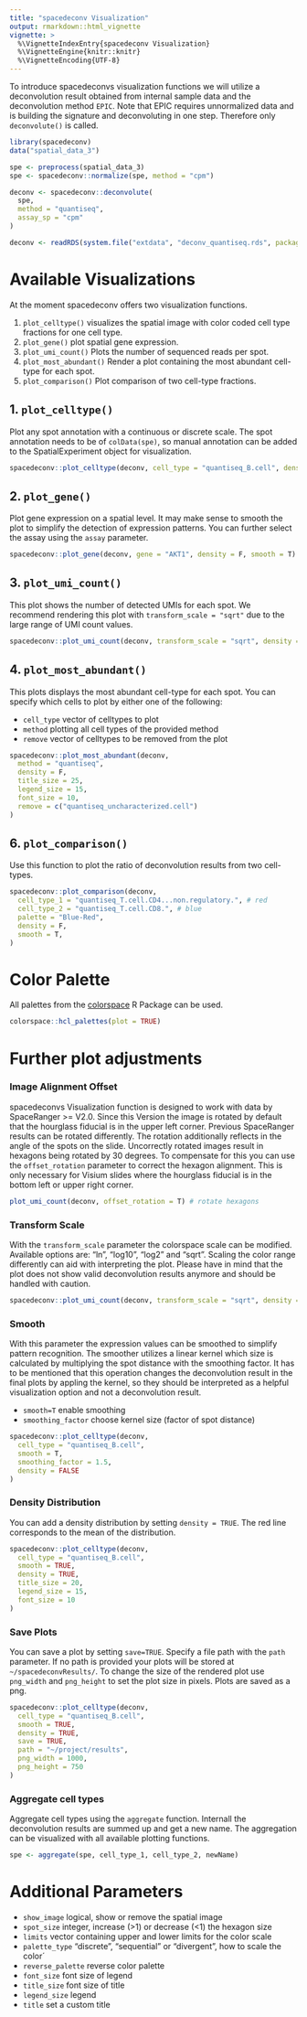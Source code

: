 ```yaml
---
title: "spacedeconv Visualization"
output: rmarkdown::html_vignette
vignette: >
  %\VignetteIndexEntry{spacedeconv Visualization}
  %\VignetteEngine{knitr::knitr}
  %\VignetteEncoding{UTF-8}
---
```


To introduce spacedeconvs visualization functions we will utilize a deconvolution result obtained from internal sample data and the deconvolution method `EPIC`. Note that EPIC requires unnormalized data and is building the signature and deconvoluting in one step. Therefore only `deconvolute()` is called. 

```r
library(spacedeconv)
data("spatial_data_3")

spe <- preprocess(spatial_data_3)
spe <- spacedeconv::normalize(spe, method = "cpm")

deconv <- spacedeconv::deconvolute(
  spe,
  method = "quantiseq",
  assay_sp = "cpm"
)
```

```r
deconv <- readRDS(system.file("extdata", "deconv_quantiseq.rds", package = "spacedeconv"))
```


# Available Visualizations

At the moment spacedeconv offers two visualization functions. 

1. `plot_celltype()` visualizes the spatial image with color coded cell type fractions for one cell type. 
2. `plot_gene()` plot spatial gene expression.
3. `plot_umi_count()` Plots the number of sequenced reads per spot.
4. `plot_most_abundant()` Render a plot containing the most abundant cell-type for each spot.
6. `plot_comparison()` Plot comparison of two cell-type fractions.

## 1. `plot_celltype()`
Plot any spot annotation with a continuous or discrete scale. The spot annotation needs to be of `colData(spe)`, so manual annotation can be added to the SpatialExperiment object for visualization. 
```r
spacedeconv::plot_celltype(deconv, cell_type = "quantiseq_B.cell", density = F, smooth = T)
```

## 2. `plot_gene()`

Plot gene expression on a spatial level. It may make sense to smooth the plot to simplify the detection of expression patterns. You can further select the assay using the `assay` parameter.

```r
spacedeconv::plot_gene(deconv, gene = "AKT1", density = F, smooth = T)
```

## 3. `plot_umi_count()`
This plot shows the number of detected UMIs for each spot. We recommend rendering this plot with `transform_scale = "sqrt"` due to the large range of UMI count values. 

```r
spacedeconv::plot_umi_count(deconv, transform_scale = "sqrt", density = F, smooth = T)
```

## 4. `plot_most_abundant()`
This plots displays the most abundant cell-type for each spot. You can specify which cells to plot by either one of the following: 

* `cell_type` vector of celltypes to plot 
* `method` plotting all cell types of the provided method
* `remove` vector of celltypes to be removed from the plot
```r
spacedeconv::plot_most_abundant(deconv,
  method = "quantiseq",
  density = F,
  title_size = 25,
  legend_size = 15,
  font_size = 10,
  remove = c("quantiseq_uncharacterized.cell")
)
```

##  6. `plot_comparison()`
Use this function to plot the ratio of deconvolution results from two cell-types.

```r
spacedeconv::plot_comparison(deconv,
  cell_type_1 = "quantiseq_T.cell.CD4...non.regulatory.", # red
  cell_type_2 = "quantiseq_T.cell.CD8.", # blue
  palette = "Blue-Red",
  density = F,
  smooth = T,
)
```


# Color Palette 
All palettes from the [colorspace](https://colorspace.r-forge.r-project.org/) R Package can be used. 
```r
colorspace::hcl_palettes(plot = TRUE)
```

# Further plot adjustments

### Image Alignment Offset
spacedeconvs Visualization function is designed to work with data by SpaceRanger >= V2.0. Since this Version the image is rotated by default that the hourglass fiducial is in the upper left corner. Previous SpaceRanger results can be rotated differently. The rotation additionally reflects in the angle of the spots on the slide. Uncorrectly rotated images result in hexagons being rotated by 30 degrees. To compensate for this you can use the `offset_rotation` parameter to correct the hexagon alignment. This is only necessary for Visium slides where the hourglass fiducial is in the bottom left or upper right corner. 

```r
plot_umi_count(deconv, offset_rotation = T) # rotate hexagons
```
### Transform Scale 

With the `transform_scale` parameter the colorspace scale can be modified. Available options are: "ln", "log10", "log2" and "sqrt". Scaling the color range differently can aid with interpreting the plot. Please have in mind that the plot does not show valid deconvolution results anymore and should be handled with caution. 

```r
spacedeconv::plot_umi_count(deconv, transform_scale = "sqrt", density = FALSE)
```


### Smooth

With this parameter the expression values can be smoothed to simplify pattern recognition. The smoother utilizes a linear kernel which size is calculated by multiplying the spot distance with the smoothing factor. It has to be mentioned that this operation changes the deconvolution result in the final plots by appling the kernel, so they should be interpreted as a helpful visualization option and not a deconvolution result.  

* `smooth=T` enable smoothing 
* `smoothing_factor` choose kernel size (factor of spot distance)

```r
spacedeconv::plot_celltype(deconv,
  cell_type = "quantiseq_B.cell",
  smooth = T,
  smoothing_factor = 1.5,
  density = FALSE
)
```

### Density Distribution 
You can add a density distribution by setting `density = TRUE`. The red line corresponds to the mean of the distribution. 

```r
spacedeconv::plot_celltype(deconv,
  cell_type = "quantiseq_B.cell",
  smooth = TRUE,
  density = TRUE,
  title_size = 20,
  legend_size = 15,
  font_size = 10
)
```

### Save Plots
You can save a plot by setting `save=TRUE`. Specify a file path with the `path` parameter. If no path is provided your plots will be stored at `~/spacedeconvResults/`. To change the size of the rendered plot use `png_width` and `png_height` to set the plot size in pixels. Plots are saved as a png. 

```r
spacedeconv::plot_celltype(deconv,
  cell_type = "quantiseq_B.cell",
  smooth = TRUE,
  density = TRUE,
  save = TRUE,
  path = "~/project/results",
  png_width = 1000,
  png_height = 750
)
```

### Aggregate cell types
Aggregate cell types using the `aggregate` function. Internall the deconvolution results are summed up and get a new name. The aggregation can be visualized with all available plotting functions.

```r
spe <- aggregate(spe, cell_type_1, cell_type_2, newName)
```



# Additional Parameters 

* `show_image` logical, show or remove the spatial image
* `spot_size` integer, increase (>1) or decrease (<1) the hexagon size
* `limits` vector containing upper and lower limits for the color scale
* `palette_type` "discrete", "sequential" or "divergent", how to scale the color´
* `reverse_palette` reverse color palette
* `font_size` font size of legend 
* `title_size` font size of title
* `legend_size` legend 
* `title` set a custom title
